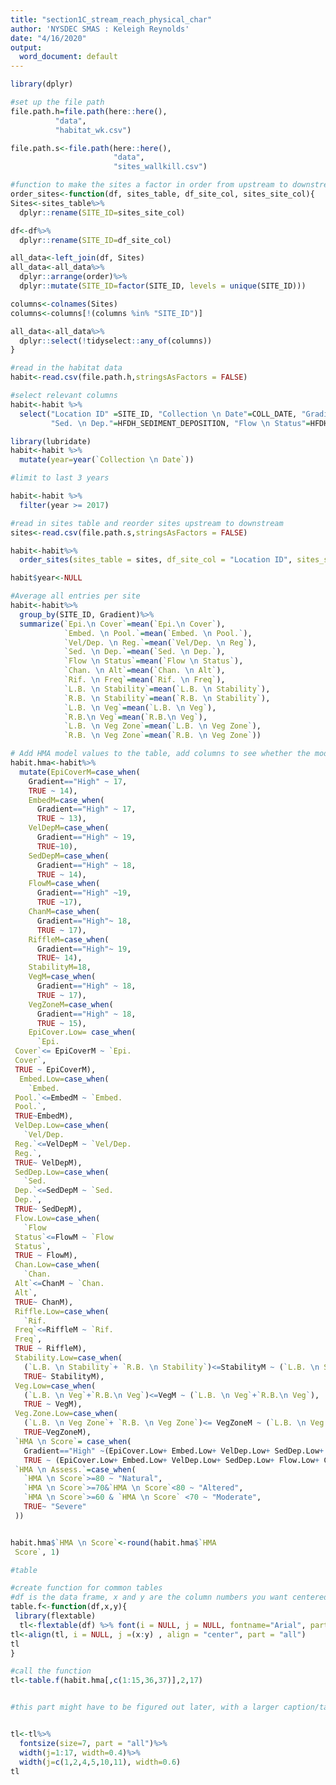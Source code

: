 ```yaml
---
title: "section1C_stream_reach_physical_char"
author: 'NYSDEC SMAS : Keleigh Reynolds'
date: "4/16/2020"
output:
  word_document: default
---
```


```r
library(dplyr)

#set up the file path
file.path.h=file.path(here::here(),
          "data",
          "habitat_wk.csv")

file.path.s<-file.path(here::here(),
                       "data",
                       "sites_wallkill.csv")

```

```r
#function to make the sites a factor in order from upstream to downstream
order_sites<-function(df, sites_table, df_site_col, sites_site_col){
Sites<-sites_table%>%
  dplyr::rename(SITE_ID=sites_site_col)

df<-df%>%
  dplyr::rename(SITE_ID=df_site_col)

all_data<-left_join(df, Sites)
all_data<-all_data%>%
  dplyr::arrange(order)%>%
  dplyr::mutate(SITE_ID=factor(SITE_ID, levels = unique(SITE_ID)))

columns<-colnames(Sites)
columns<-columns[!(columns %in% "SITE_ID")]

all_data<-all_data%>%
  dplyr::select(!tidyselect::any_of(columns))
}
```

```r
#read in the habitat data
habit<-read.csv(file.path.h,stringsAsFactors = FALSE)

#select relevant columns
habit<-habit %>% 
  select("Location ID" =SITE_ID, "Collection \n Date"=COLL_DATE, "Gradient"=HFDH_GRADIENT, "Epi.\n Cover"=HFDH_EPIFAUNAL_COVER, "Embed. \n Pool."=HFDH_EMBEDDEDNESS_POOLING, "Vel/Dep. \n Reg"=HFDH_VELOCITY_DEPTH_REGIME,
         "Sed. \n Dep."=HFDH_SEDIMENT_DEPOSITION, "Flow \n Status"=HFDH_FLOW_STATUS, "Chan. \n Alt"=HFDH_CHANNEL_ALTERATION, "Rif. \n Freq"=HFDH_RIFFLE_BEND_FREQUENCY, "L.B. \n Stability"=HFDH_LEFT_BANK_STABILITY, "R.B. \n Stability"= HFDH_RIGHT_BANK_STABILITY, "L.B. \n Veg"= HFDH_LEFT_BANK_VEG, "R.B.\n Veg"=HFDH_RIGHT_BANK_VEG, "L.B. \n Veg Zone"=HFDH_LEFT_BANK_VEG_ZONE, "R.B. \n Veg Zone"=HFDH_RIGHT_BANK_VEG_ZONE) 

library(lubridate)
habit<-habit %>% 
  mutate(year=year(`Collection \n Date`))

#limit to last 3 years

habit<-habit %>% 
  filter(year >= 2017)

#read in sites table and reorder sites upstream to downstream
sites<-read.csv(file.path.s,stringsAsFactors = FALSE)

habit<-habit%>%
  order_sites(sites_table = sites, df_site_col = "Location ID", sites_site_col = "SH_SITE_ID")

habit$year<-NULL

#Average all entries per site
habit<-habit%>%
  group_by(SITE_ID, Gradient)%>%
  summarize(`Epi.\n Cover`=mean(`Epi.\n Cover`),
            `Embed. \n Pool.`=mean(`Embed. \n Pool.`),
            `Vel/Dep. \n Reg.`=mean(`Vel/Dep. \n Reg`),
            `Sed. \n Dep.`=mean(`Sed. \n Dep.`),
            `Flow \n Status`=mean(`Flow \n Status`),
            `Chan. \n Alt`=mean(`Chan. \n Alt`),
            `Rif. \n Freq`=mean(`Rif. \n Freq`),
            `L.B. \n Stability`=mean(`L.B. \n Stability`),
            `R.B. \n Stability`=mean(`R.B. \n Stability`),
            `L.B. \n Veg`=mean(`L.B. \n Veg`),
            `R.B.\n Veg`=mean(`R.B.\n Veg`),
            `L.B. \n Veg Zone`=mean(`L.B. \n Veg Zone`),
            `R.B. \n Veg Zone`=mean(`R.B. \n Veg Zone`))

```

```r
# Add HMA model values to the table, add columns to see whether the model or stream score is lower, calculate HMA, add column to interpret HMA score
habit.hma<-habit%>%
  mutate(EpiCoverM=case_when(
    Gradient=="High" ~ 17,
    TRUE ~ 14),
    EmbedM=case_when(
      Gradient=="High" ~ 17,
      TRUE ~ 13),
    VelDepM=case_when(
      Gradient=="High" ~ 19,
      TRUE~10),
    SedDepM=case_when(
      Gradient=="High" ~ 18,
      TRUE ~ 14),
    FlowM=case_when(
      Gradient=="High" ~19,
      TRUE ~17),
    ChanM=case_when(
      Gradient=="High"~ 18,
      TRUE ~ 17),
    RiffleM=case_when(
      Gradient=="High"~ 19,
      TRUE~ 14),
    StabilityM=18,
    VegM=case_when(
      Gradient=="High" ~ 18,
      TRUE ~ 17),
    VegZoneM=case_when(
      Gradient=="High" ~ 18,
      TRUE ~ 15),
    EpiCover.Low= case_when(
      `Epi.
 Cover`<= EpiCoverM ~ `Epi.
 Cover`,
 TRUE ~ EpiCoverM),
  Embed.Low=case_when(
    `Embed. 
 Pool.`<=EmbedM ~ `Embed. 
 Pool.`,
 TRUE~EmbedM),
 VelDep.Low=case_when(
   `Vel/Dep. 
 Reg.`<=VelDepM ~ `Vel/Dep. 
 Reg.`,
 TRUE~ VelDepM),
 SedDep.Low=case_when(
   `Sed. 
 Dep.`<=SedDepM ~ `Sed. 
 Dep.`,
 TRUE~ SedDepM),
 Flow.Low=case_when(
   `Flow 
 Status`<=FlowM ~ `Flow 
 Status`,
 TRUE ~ FlowM),
 Chan.Low=case_when(
   `Chan. 
 Alt`<=ChanM ~ `Chan. 
 Alt`,
 TRUE~ ChanM),
 Riffle.Low=case_when(
   `Rif. 
 Freq`<=RiffleM ~ `Rif. 
 Freq`,
 TRUE ~ RiffleM),
 Stability.Low=case_when(
   (`L.B. \n Stability`+ `R.B. \n Stability`)<=StabilityM ~ (`L.B. \n Stability`+ `R.B. \n Stability`),
   TRUE~ StabilityM),
 Veg.Low=case_when(
   (`L.B. \n Veg`+`R.B.\n Veg`)<=VegM ~ (`L.B. \n Veg`+`R.B.\n Veg`),
   TRUE ~ VegM),
 Veg.Zone.Low=case_when(
   (`L.B. \n Veg Zone`+ `R.B. \n Veg Zone`)<= VegZoneM ~ (`L.B. \n Veg Zone`+ `R.B. \n Veg Zone`),
   TRUE~VegZoneM),
 `HMA \n Score`= case_when(
   Gradient=="High" ~(EpiCover.Low+ Embed.Low+ VelDep.Low+ SedDep.Low+ Flow.Low+ Chan.Low+ Riffle.Low+ Stability.Low+Veg.Low+ Veg.Zone.Low)/181*100,
   TRUE ~ (EpiCover.Low+ Embed.Low+ VelDep.Low+ SedDep.Low+ Flow.Low+ Chan.Low+ Riffle.Low+ Stability.Low+Veg.Low+ Veg.Zone.Low)/149*100),
 `HMA \n Assess.`=case_when(
   `HMA \n Score`>=80 ~ "Natural",
   `HMA \n Score`>=70&`HMA \n Score`<80 ~ "Altered",
   `HMA \n Score`>=60 & `HMA \n Score` <70 ~ "Moderate",
   TRUE~ "Severe"
 ))


habit.hma$`HMA \n Score`<-round(habit.hma$`HMA 
 Score`, 1)

```



```r
#table

#create function for common tables
#df is the data frame, x and y are the column numbers you want centered, z is the caption
table.f<-function(df,x,y){
 library(flextable)
  tl<-flextable(df) %>% font(i = NULL, j = NULL, fontname="Arial", part = "all") %>% theme_zebra() %>% autofit()
tl<-align(tl, i = NULL, j =(x:y) , align = "center", part = "all")
tl
}

#call the function
tl<-table.f(habit.hma[,c(1:15,36,37)],2,17)


#this part might have to be figured out later, with a larger caption/table function? Not sure yet.


tl<-tl%>%
  fontsize(size=7, part = "all")%>%
  width(j=1:17, width=0.4)%>%
  width(j=c(1,2,4,5,10,11), width=0.6)
tl

```


